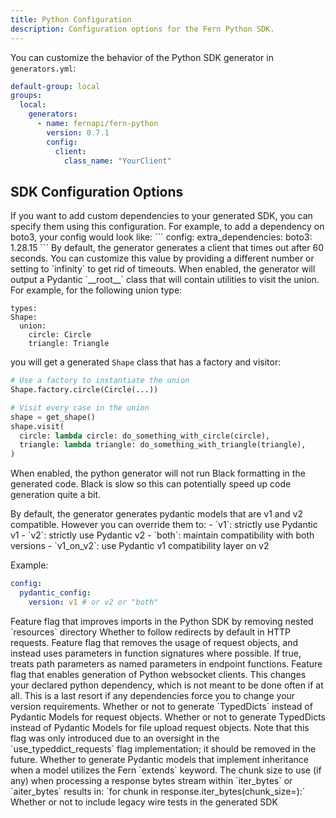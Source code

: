 ```yaml
---
title: Python Configuration
description: Configuration options for the Fern Python SDK.
---
```


You can customize the behavior of the Python SDK generator in `generators.yml`:

```yaml {7-9}
default-group: local
groups:
  local:
    generators:
      - name: fernapi/fern-python
        version: 0.7.1
        config:
          client:
            class_name: "YourClient" 
```

## SDK Configuration Options

<ParamField path="extra_dependencies" type="object" default="{}" required={false}>
  If you want to add custom dependencies to your generated SDK, you can specify them using this configuration. For example, to add a dependency on boto3, your config would look like:
  ```
  config:
    extra_dependencies:
      boto3: 1.28.15
  ```
</ParamField>

<ParamField path="extra_dev_dependencies" type="object" default="{}" required={false}>
</ParamField>

<ParamField path="extras" type="object" default="{}" required={false}>
</ParamField>

<ParamField path="skip_formatting" type="bool" default="false" required={false}>
</ParamField>

<ParamField path="client" type="ClientConfiguration" default="ClientConfiguration()" required={false}>
</ParamField>

<ParamField path="include_union_utils" type="bool" default="false" required={false}>
</ParamField>

<ParamField path="use_api_name_in_package" type="bool" default="false" required={false}>
</ParamField>

<ParamField path="package_name" type="string" default="null" required={false}>
</ParamField>

<ParamField path="timeout_in_seconds" type="number | 'infinity'" default="60" required={false}>
  By default, the generator generates a client that times out after 60 seconds. You can customize this value by providing a different number or setting to `infinity` to get rid of timeouts.
</ParamField>

<ParamField path="flat_layout" type="bool" default="false" required={false}>
</ParamField>

<ParamField path="pydantic_config" type="SdkPydanticModelCustomConfig" default="SdkPydanticModelCustomConfig()" required={false}>
</ParamField>

<ParamField path="pydantic_config.include_union_utils" type="bool" default="false" required={false}>
  When enabled, the generator will output a Pydantic `__root__` class that will contain utilities to visit the union. For example, for the following union type:

  ```
  types:
  Shape:
    union:
      circle: Circle
      triangle: Triangle
  ```
  you will get a generated `Shape` class that has a factory and visitor:
  ```python
  # Use a factory to instantiate the union
  Shape.factory.circle(Circle(...))
  
  # Visit every case in the union
  shape = get_shape()
  shape.visit(
    circle: lambda circle: do_something_with_circle(circle),
    triangle: lambda triangle: do_something_with_triangle(triangle),
  )
  ```

  When enabled, the python generator will not run Black formatting in the generated code. Black is slow so this can potentially speed up code generation quite a bit.
</ParamField>

<ParamField path="pydantic_config.version" type="'v1' | 'v2' | 'both' | 'v1_on_v2'" default="both" required={false}>
  By default, the generator generates pydantic models that are v1 and v2 compatible. However you can override them to:
  - `v1`: strictly use Pydantic v1
  - `v2`: strictly use Pydantic v2
  - `both`: maintain compatibility with both versions
  - `v1_on_v2`: use Pydantic v1 compatibility layer on v2
  
  Example:
  ```yaml
  config:
    pydantic_config:
      version: v1 # or v2 or "both"
  ```
</ParamField>

<ParamField path="additional_init_exports" type="array" default="null" required={false}>
</ParamField>

<ParamField path="exclude_types_from_init_exports" type="bool" default="false" required={false}>
</ParamField>

<ParamField path="improved_imports" type="bool" default="true" required={false}>
  Feature flag that improves imports in the Python SDK by removing nested `resources` directory
</ParamField>

<ParamField path="follow_redirects_by_default" type="bool" default="true" required={false}>
  Whether to follow redirects by default in HTTP requests.
</ParamField>

<ParamField path="inline_request_params" type="bool" default="true" required={false}>
  Feature flag that removes the usage of request objects, and instead uses parameters in function signatures where possible.
</ParamField>

<ParamField path="inline_path_params" type="bool" default="false" required={false}>
  If true, treats path parameters as named parameters in endpoint functions.
</ParamField>

<ParamField path="should_generate_websocket_clients" type="bool" default="false" required={false}>
  Feature flag that enables generation of Python websocket clients.
</ParamField>

<ParamField path="pyproject_python_version" type="string" default="^3.8" required={false}>
  <Warning>This changes your declared python dependency, which is not meant to be done often if at all. This is a last resort if any dependencies force you to change your version requirements.</Warning>
</ParamField>

<ParamField path="use_typeddict_requests" type="bool" default="false" required={false}>
  Whether or not to generate `TypedDicts` instead of Pydantic Models for request objects.
</ParamField>

<ParamField path="use_typeddict_requests_for_file_upload" type="bool" default="false" required={false}>
  Whether or not to generate TypedDicts instead of Pydantic Models for file upload request objects. Note that this flag was only introduced due to an oversight in the `use_typeddict_requests` flag implementation; it should be removed in the future.
</ParamField>

<ParamField path="use_inheritance_for_extended_models" type="bool" default="true" required={false}>
  Whether to generate Pydantic models that implement inheritance when a model utilizes the Fern `extends` keyword.
</ParamField>

<ParamField path="pyproject_toml" type="string" default="null" required={false}>
</ParamField>

<ParamField path="default_bytes_stream_chunk_size" type="number" default="null" required={false}>
  The chunk size to use (if any) when processing a response bytes stream within `iter_bytes` or `aiter_bytes` results in: `for chunk in response.iter_bytes(chunk_size=<default_bytes_stream_chunk_size>):`
</ParamField>

<ParamField path="include_legacy_wire_tests" type="bool" default="false" required={false}>
  Whether or not to include legacy wire tests in the generated SDK
</ParamField>